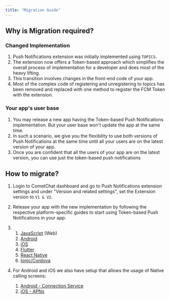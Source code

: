 ```yaml
---
title: "Migration Guide"
---
```


## Why is Migration required?

### Changed Implementation

1. Push Notifications extension was initially implemented using `TOPICS`.
2. The extension now offers a Token-based approach which simplifies the overall process of implementation for a developer and does most of the heavy lifting.
3. This transition involves changes in the front-end code of your app.
4. Most of the complex code of registering and unregistering to topics has been removed and replaced with one method to register the FCM Token with the extension.

### Your app's user base

1. You may release a new app having the Token-based Push Notifications implementation. But your user base won't update the app at the same time.
2. In such a scenario, we give you the flexibility to use both versions of Push Notifications at the same time until all your users are on the latest version of your app.
3. Once you are confident that all the users of your app are on the latest version, you can use just the token-based push notifications

## How to migrate?

1. Login to CometChat dashboard and go to Push Notifications extension settings and under "Version and related settings", set the Extension version to `V1 & V2`.

2. Release your app with the new implementation by following the respective platform-specific guides to start using Token-based Push Notifications in your app:

3. 1. [JavaScript](/notifications/web-push-notifications) (Web)
   2. [Android](/notifications/android-push-notifications)
   3. [iOS](/notifications/ios-fcm-push-notifications)
   4. [Flutter](/notifications/flutter-push-notifications)
   5. [React Native](/notifications/react-native-push-notifications)
   6. [Ionic/Cordova](/notifications/capacitor-cordova-ionic-push-notifications)

4. For Android and iOS we also have setup that allows the usage of Native calling screens:

   1. [Android - Connection Service](/notifications/android-connection-service)
   2. [iOS - APNs](/notifications/ios-apns-push-notifications)
